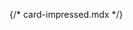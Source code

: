 {/* card-impressed.mdx */}


<Meta of={comStories} name="Docs"/>

<Title />
<Subtitle />
<Description />


<Primary />

## Properties
<Controls />


<Stories of={comStories} />

### Options to custom:
- Full clone/copy the **Impressed Card** component and [customize it in a custom theme](https://docs.varbase.vardot.com/v/10.0.x/developers/theme-development-with-varbase/customize-a-varbase-sdc-component-in-a-custom-theme)
- Minimal copy of parts of the component and use for targeted selected entity type or bundle, and have the custom changes with styles(`css`) and scripts(`js`), or even with custom props and slots.
```
{% include 'varbase_components:card-impressed' with {
  style_size: medium,
  card_border: false,
  padded: false,
  equal_height: true,
  anchor_all: true,
  media_position: 'top',
  card_impressed_utility_classes: [],
  card_impressed_media_utility_classes: [],
  card_impressed_content_utility_classes: [],
  media: media,
  content: content,
} only %}
```


## Source code
[//]: # (Twig Template source code)
<Source code={templateSource} />
